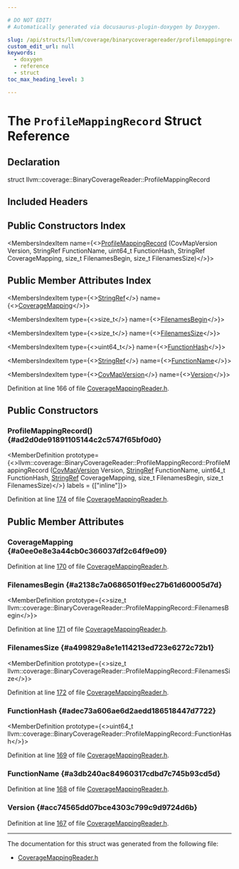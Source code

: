 ```yaml
---

# DO NOT EDIT!
# Automatically generated via docusaurus-plugin-doxygen by Doxygen.

slug: /api/structs/llvm/coverage/binarycoveragereader/profilemappingrecord
custom_edit_url: null
keywords:
  - doxygen
  - reference
  - struct
toc_max_heading_level: 3

---
```





# The `ProfileMappingRecord` Struct Reference

<DoxygenPage pluginConfig={pluginConfig}>



## Declaration

<CodeBlock>struct llvm::coverage::BinaryCoverageReader::ProfileMappingRecord</CodeBlock>

## Included Headers

<IncludesList>
<IncludesListItem
  filePath="llvm/ProfileData/Coverage/CoverageMappingReader.h"
  permalink="/docs/api/files/include/include/llvm/include/llvm/profiledata/include/llvm/profiledata/coverage/coveragemappingreader-h"
  isLocal="true" />
</IncludesList>

## Public Constructors Index

<MembersIndex>

<MembersIndexItem
  name={<><a href="#ad2d0de91891105144c2c5747f65bf0d0">ProfileMappingRecord</a> (CovMapVersion Version, StringRef FunctionName, uint64&#95;t FunctionHash, StringRef CoverageMapping, size&#95;t FilenamesBegin, size&#95;t FilenamesSize)</>}>
</MembersIndexItem>

</MembersIndex>

## Public Member Attributes Index

<MembersIndex>

<MembersIndexItem
  type={<><a href="/docs/api/classes/llvm/stringref">StringRef</a></>}
  name={<><a href="#a0ee0e8e3a44cb0c366037df2c64f9e09">CoverageMapping</a></>}>
</MembersIndexItem>

<MembersIndexItem
  type={<>size&#95;t</>}
  name={<><a href="#a2138c7a0686501f9ec27b61d60005d7d">FilenamesBegin</a></>}>
</MembersIndexItem>

<MembersIndexItem
  type={<>size&#95;t</>}
  name={<><a href="#a499829a8e1e114213ed723e6272c72b1">FilenamesSize</a></>}>
</MembersIndexItem>

<MembersIndexItem
  type={<>uint64&#95;t</>}
  name={<><a href="#adec73a606ae6d2aedd186518447d7722">FunctionHash</a></>}>
</MembersIndexItem>

<MembersIndexItem
  type={<><a href="/docs/api/classes/llvm/stringref">StringRef</a></>}
  name={<><a href="#a3db240ac84960317cdbd7c745b93cd5d">FunctionName</a></>}>
</MembersIndexItem>

<MembersIndexItem
  type={<><a href="/docs/api/namespaces/llvm/coverage/#a1f74a57a4d0c2ea7ebb8fb8767d66000">CovMapVersion</a></>}
  name={<><a href="#acc74565dd07bce4303c799c9d9724d6b">Version</a></>}>
</MembersIndexItem>

</MembersIndex>


Definition at line 166 of file <a href="/docs/api/files/include/include/llvm/include/llvm/profiledata/include/llvm/profiledata/coverage/coveragemappingreader-h">CoverageMappingReader.h</a>.

<SectionDefinition>

## Public Constructors

### ProfileMappingRecord() {#ad2d0de91891105144c2c5747f65bf0d0}

<MemberDefinition
  prototype={<>llvm::coverage::BinaryCoverageReader::ProfileMappingRecord::ProfileMappingRecord (<a href="/docs/api/namespaces/llvm/coverage/#a1f74a57a4d0c2ea7ebb8fb8767d66000">CovMapVersion</a> Version, <a href="/docs/api/classes/llvm/stringref">StringRef</a> FunctionName, uint64&#95;t FunctionHash, <a href="/docs/api/classes/llvm/stringref">StringRef</a> CoverageMapping, size&#95;t FilenamesBegin, size&#95;t FilenamesSize)</>}
  labels = {["inline"]}>

Definition at line <a href="/docs/api/files/include/include/llvm/include/llvm/profiledata/include/llvm/profiledata/coverage/coveragemappingreader-h/#l00174">174</a> of file <a href="/docs/api/files/include/include/llvm/include/llvm/profiledata/include/llvm/profiledata/coverage/coveragemappingreader-h">CoverageMappingReader.h</a>.
</MemberDefinition>

</SectionDefinition>

<SectionDefinition>

## Public Member Attributes

### CoverageMapping {#a0ee0e8e3a44cb0c366037df2c64f9e09}

<MemberDefinition
  prototype="StringRef llvm::coverage::BinaryCoverageReader::ProfileMappingRecord::CoverageMapping">

Definition at line <a href="/docs/api/files/include/include/llvm/include/llvm/profiledata/include/llvm/profiledata/coverage/coveragemappingreader-h/#l00170">170</a> of file <a href="/docs/api/files/include/include/llvm/include/llvm/profiledata/include/llvm/profiledata/coverage/coveragemappingreader-h">CoverageMappingReader.h</a>.
</MemberDefinition>

### FilenamesBegin {#a2138c7a0686501f9ec27b61d60005d7d}

<MemberDefinition
  prototype={<>size&#95;t llvm::coverage::BinaryCoverageReader::ProfileMappingRecord::FilenamesBegin</>}>

Definition at line <a href="/docs/api/files/include/include/llvm/include/llvm/profiledata/include/llvm/profiledata/coverage/coveragemappingreader-h/#l00171">171</a> of file <a href="/docs/api/files/include/include/llvm/include/llvm/profiledata/include/llvm/profiledata/coverage/coveragemappingreader-h">CoverageMappingReader.h</a>.
</MemberDefinition>

### FilenamesSize {#a499829a8e1e114213ed723e6272c72b1}

<MemberDefinition
  prototype={<>size&#95;t llvm::coverage::BinaryCoverageReader::ProfileMappingRecord::FilenamesSize</>}>

Definition at line <a href="/docs/api/files/include/include/llvm/include/llvm/profiledata/include/llvm/profiledata/coverage/coveragemappingreader-h/#l00172">172</a> of file <a href="/docs/api/files/include/include/llvm/include/llvm/profiledata/include/llvm/profiledata/coverage/coveragemappingreader-h">CoverageMappingReader.h</a>.
</MemberDefinition>

### FunctionHash {#adec73a606ae6d2aedd186518447d7722}

<MemberDefinition
  prototype={<>uint64&#95;t llvm::coverage::BinaryCoverageReader::ProfileMappingRecord::FunctionHash</>}>

Definition at line <a href="/docs/api/files/include/include/llvm/include/llvm/profiledata/include/llvm/profiledata/coverage/coveragemappingreader-h/#l00169">169</a> of file <a href="/docs/api/files/include/include/llvm/include/llvm/profiledata/include/llvm/profiledata/coverage/coveragemappingreader-h">CoverageMappingReader.h</a>.
</MemberDefinition>

### FunctionName {#a3db240ac84960317cdbd7c745b93cd5d}

<MemberDefinition
  prototype="StringRef llvm::coverage::BinaryCoverageReader::ProfileMappingRecord::FunctionName">

Definition at line <a href="/docs/api/files/include/include/llvm/include/llvm/profiledata/include/llvm/profiledata/coverage/coveragemappingreader-h/#l00168">168</a> of file <a href="/docs/api/files/include/include/llvm/include/llvm/profiledata/include/llvm/profiledata/coverage/coveragemappingreader-h">CoverageMappingReader.h</a>.
</MemberDefinition>

### Version {#acc74565dd07bce4303c799c9d9724d6b}

<MemberDefinition
  prototype="CovMapVersion llvm::coverage::BinaryCoverageReader::ProfileMappingRecord::Version">

Definition at line <a href="/docs/api/files/include/include/llvm/include/llvm/profiledata/include/llvm/profiledata/coverage/coveragemappingreader-h/#l00167">167</a> of file <a href="/docs/api/files/include/include/llvm/include/llvm/profiledata/include/llvm/profiledata/coverage/coveragemappingreader-h">CoverageMappingReader.h</a>.
</MemberDefinition>

</SectionDefinition>

<hr/>

The documentation for this struct was generated from the following file:

<ul>
<li><a href="/docs/api/files/include/include/llvm/include/llvm/profiledata/include/llvm/profiledata/coverage/coveragemappingreader-h">CoverageMappingReader.h</a></li>
</ul>

</DoxygenPage>
